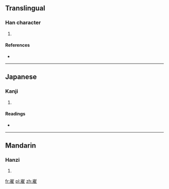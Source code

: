 ==Translingual==

===Han character===
{{Han char|rn=46|rad=山|as=10|sn=13|four=|canj=山一人土 (UMOG)}}

# {{defn|Han|sort=山10}}

====References====
* {{Han ref|kx=0317.070|dkj=08328|dj=0617.300|hdz=10790.060|uh=5D5F|ud=23903}}

----

==Japanese==

===Kanji===
{{ja-kanji|grade=|rs=山10}}

# {{defn|Japanese|sort=山10}}

====Readings====
* {{ja-readings|on=[[き]] (ki), [[て]] (te), [[で]] (de)|kun=[[たかい]] (takai)}}

----

==Mandarin==

===Hanzi===
{{cmn-hanzi|pin=[[duī]] ([[dui1]])|wg=tui<sup>1</sup>}}

# {{defn|Mandarin|sort=山10}}

[[fr:嵟]]
[[pl:嵟]]
[[zh:嵟]]